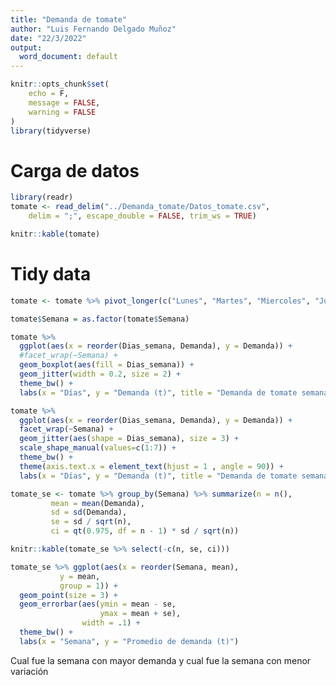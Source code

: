 ```yaml
---
title: "Demanda de tomate"
author: "Luis Fernando Delgado Muñoz"
date: "22/3/2022"
output:
  word_document: default
---
```


```r
knitr::opts_chunk$set(
	echo = F,
	message = FALSE,
	warning = FALSE
)
library(tidyverse)
```


# Carga de datos

```r
library(readr)
tomate <- read_delim("../Demanda_tomate/Datos_tomate.csv", 
    delim = ";", escape_double = FALSE, trim_ws = TRUE)

knitr::kable(tomate)
```

# Tidy data

```r
tomate <- tomate %>% pivot_longer(c("Lunes", "Martes", "Miercoles", "Jueves", "Viernes", "Sabado", "Domingo"), names_to = "Dias_semana", values_to = "Demanda")

tomate$Semana = as.factor(tomate$Semana)

```

```r
tomate %>% 
  ggplot(aes(x = reorder(Dias_semana, Demanda), y = Demanda)) +
  #facet_wrap(~Semana) +
  geom_boxplot(aes(fill = Dias_semana)) +
  geom_jitter(width = 0.2, size = 2) +
  theme_bw() +
  labs(x = "Días", y = "Demanda (t)", title = "Demanda de tomate semanal por 30 semanas") 
```

```r
tomate %>% 
  ggplot(aes(x = reorder(Dias_semana, Demanda), y = Demanda)) +
  facet_wrap(~Semana) +
  geom_jitter(aes(shape = Dias_semana), size = 3) +
  scale_shape_manual(values=c(1:7)) +
  theme_bw() +
  theme(axis.text.x = element_text(hjust = 1 , angle = 90)) +
  labs(x = "Días", y = "Demanda (t)", title = "Demanda de tomate semanal por 30 semanas") 
```
```r
tomate_se <- tomate %>% group_by(Semana) %>% summarize(n = n(),
         mean = mean(Demanda),
         sd = sd(Demanda),
         se = sd / sqrt(n),
         ci = qt(0.975, df = n - 1) * sd / sqrt(n))  

knitr::kable(tomate_se %>% select(-c(n, se, ci)))
```

```r
tomate_se %>% ggplot(aes(x = reorder(Semana, mean),
           y = mean,
           group = 1)) +
  geom_point(size = 3) +
  geom_errorbar(aes(ymin = mean - se,
                    ymax = mean + se),
                width = .1) +
  theme_bw() +
  labs(x = "Semana", y = "Promedio de demanda (t)")
```

Cual fue la semana con mayor demanda y cual fue la semana con menor variación


